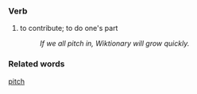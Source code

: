 === Verb ===

# to contribute; to do one's part
#: ''If we all pitch in, Wiktionary will grow quickly.''

=== Related words ===
[[pitch]]